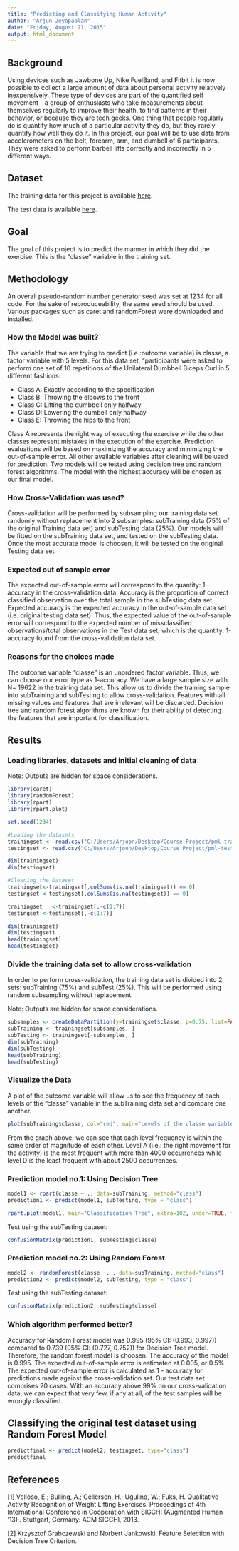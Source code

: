 ```yaml
---
title: "Predicting and Classifying Human Activity"
author: "Arjun Jeyapaalan"
date: "Friday, August 21, 2015"
output: html_document
---
```


## Background

Using devices such as Jawbone Up, Nike FuelBand, and Fitbit it is now possible to collect a large amount of data about personal activity relatively inexpensively. These type of devices are part of the quantified self movement - a group of enthusiasts who take measurements about themselves regularly to improve their health, to find patterns in their behavior, or because they are tech geeks. One thing that people regularly do is quantify how much of a particular activity they do, but they rarely quantify how well they do it. In this project, our goal will be to use data from accelerometers on the belt, forearm, arm, and dumbell of 6 participants. They were asked to perform barbell lifts correctly and incorrectly in 5 different ways. 

## Dataset

The training data for this project is available [here](https://d396qusza40orc.cloudfront.net/predmachlearn/pml-training.csv).

The test data is available [here](https://d396qusza40orc.cloudfront.net/predmachlearn/pml-testing.csv).

## Goal

The goal of this project is to predict the manner in which they did the exercise. This is the "classe" variable in the training set.  

## Methodology

An overall pseudo-random number generator seed was set at 1234 for all code. For the sake of reproduceability, the same seed should be used.
Various packages such as caret and randomForest  were downloaded and installed. 

### How the Model was built?

The variable that we are trying to predict (i.e.:outcome variable) is classe, a factor variable with 5 levels. For this data set, "participants were asked to perform one set of 10 repetitions of the Unilateral Dumbbell Biceps Curl in 5 different fashions:

* Class A: Exactly according to the specification
* Class B: Throwing the elbows to the front
* Class C: Lifting the dumbbell only halfway
* Class D: Lowering the dumbell only halfway
* Class E: Throwing the hips to the front

Class A represents the right way of executing the exercise while the other classes represent mistakes in the execution of the exercise. Prediction evaluations will be based on maximizing the accuracy and minimizing the out-of-sample error. All other available variables after cleaning will be used for prediction.
Two models will be tested using decision tree and random forest algorithms. The model with the highest accuracy will be chosen as our final model.

### How Cross-Validation was used?

Cross-validation will be performed by subsampling our training data set randomly without replacement into 2 subsamples: subTraining data (75% of the original Training data set) and subTesting data (25%). Our models will be fitted on the subTraining data set, and tested on the subTesting data. Once the most accurate model is choosen, it will be tested on the original Testing data set.

### Expected out of sample error 

The expected out-of-sample error will correspond to the quantity: 1-accuracy in the cross-validation data. Accuracy is the proportion of correct classified observation over the total sample in the subTesting data set. Expected accuracy is the expected accuracy in the out-of-sample data set (i.e. original testing data set). Thus, the expected value of the out-of-sample error will correspond to the expected number of missclassified observations/total observations in the Test data set, which is the quantity: 1-accuracy found from the cross-validation data set.

### Reasons for the choices made

The outcome variable "classe" is an unordered factor variable. Thus, we can choose our error type as 1-accuracy. We have a large sample size with N= 19622 in the training data set. This allow us to divide the training sample into subTraining and subTesting to allow cross-validation. Features with all missing values and features that are irrelevant will be discarded.
Decision tree and random forest algorithms are known for their ability of detecting the features that are important for classification. 

## Results 

### Loading libraries, datasets and initial cleaning of data

Note: Outputs are hidden for space considerations.

```r
library(caret)
library(randomForest)
library(rpart)
library(rpart.plot)

set.seed(1234)

#Loading the datasets
trainingset <- read.csv("C:/Users/Arjoon/Desktop/Course Project/pml-training.csv", na.strings=c("NA","#DIV/0!", ""))
testingset <- read.csv("C:/Users/Arjoon/Desktop/Course Project/pml-testing.csv", na.strings=c("NA","#DIV/0!", ""))

dim(trainingset)
dim(testingset)

#Cleaning the Dataset
trainingset<-trainingset[,colSums(is.na(trainingset)) == 0]
testingset <-testingset[,colSums(is.na(testingset)) == 0]

trainingset   <-trainingset[,-c(1:7)]
testingset <-testingset[,-c(1:7)]

dim(trainingset)
dim(testingset)
head(trainingset)
head(testingset)
```

### Divide the training data set to allow cross-validation

In order to perform cross-validation, the training data set is divided into 2 sets: subTraining (75%) and subTest (25%).
This will be performed using random subsampling without replacement.

Note: Outputs are hidden for space considerations.

```r
subsamples <- createDataPartition(y=trainingset$classe, p=0.75, list=FALSE)
subTraining <- trainingset[subsamples, ] 
subTesting <- trainingset[-subsamples, ]
dim(subTraining)
dim(subTesting)
head(subTraining)
head(subTesting)
```

### Visualize the Data

A plot of the outcome variable will allow us to see the frequency of each levels of the "classe" variable in the subTraining data set and compare one another.

```r
plot(subTraining$classe, col="red", main="Levels of the classe variable within the subTraining data set", xlab="classe levels", ylab="Frequency")
```

From the graph above, we can see that each level frequency is within the same order of magnitude of each other. Level A (i.e.: the right movement for the activity) is the most frequent with more than 4000 occurrences while level D is the least frequent with about 2500 occurrences.

### Prediction model no.1: Using Decision Tree

```r
model1 <- rpart(classe ~ ., data=subTraining, method="class")
prediction1 <- predict(model1, subTesting, type = "class")

rpart.plot(model1, main="Classification Tree", extra=102, under=TRUE, faclen=0)
```

Test using the subTesting dataset:

```r
confusionMatrix(prediction1, subTesting$classe)
```

### Prediction model no.2: Using Random Forest

```r
model2 <- randomForest(classe ~. , data=subTraining, method="class")
prediction2 <- predict(model2, subTesting, type = "class")
```

Test using the subTesting dataset:
```r
confusionMatrix(prediction2, subTesting$classe)
```

### Which algorithm performed better?

Accuracy for Random Forest model was 0.995 (95% CI: (0.993, 0.997)) compared to 0.739 (95% CI: (0.727, 0.752)) for Decision Tree model. Therefore, the random forest model is choosen. The accuracy of the model is 0.995. The expected out-of-sample error is estimated at 0.005, or 0.5%. The expected out-of-sample error is calculated as 1 - accuracy for predictions made against the cross-validation set. Our test data set comprises 20 cases. With an accuracy above 99% on our cross-validation data, we can expect that very few, if any at all, of the test samples will be wrongly classified.

## Classifying the original test dataset using Random Forest Model

```r
predictfinal <- predict(model2, testingset, type="class")
predictfinal
```

## References 

[1] Velloso, E.; Bulling, A.; Gellersen, H.; Ugulino, W.; Fuks, H. Qualitative Activity Recognition of Weight Lifting Exercises. Proceedings of 4th International Conference in Cooperation with SIGCHI (Augmented Human '13) . Stuttgart, Germany: ACM SIGCHI, 2013.

[2] Krzysztof Grabczewski and Norbert Jankowski. Feature Selection with Decision Tree Criterion.


